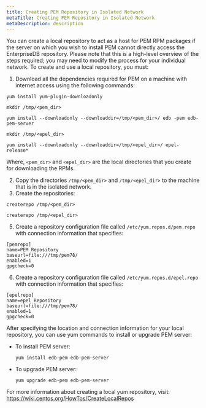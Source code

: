 ```yaml
---
title: Creating PEM Repository in Isolated Network
metaTitle: Creating PEM Repository in Isolated Network
metaDescription: description
---
```


You can create a local repository to act as a host for PEM RPM packages
if the server on which you wish to install PEM cannot directly access
the EnterpriseDB repository. Please note that this is a high-level
overview of the steps required; you may need to modify the process for
your individual network. To create and use a local repository, you must:

1.  Download all the dependencies required for PEM on a machine with
    internet access using the following commands:

<!-- end list -->

``` text
yum install yum-plugin-downloadonly

mkdir /tmp/<pem_dir>

yum install --downloadonly --downloaddir=/tmp/<pem_dir>/ edb -pem edb-pem-server

mkdir /tmp/<epel_dir>

yum install --downloadonly --downloaddir=/tmp/<epel_dir>/ epel-release*
```

Where, `<pem_dir>` and `<epel_dir>` are the local directories that you
create for downloading the RPMs.

2.  Copy the directories `/tmp/<pem_dir>` and `/tmp/<epel_dir>` to the
    machine that is in the isolated network.
3.  Create the repositories:

<!-- end list -->

``` text
createrepo /tmp/<pem_dir>

createrepo /tmp/<epel_dir>
```

5.  Create a repository configuration file called
    `/etc/yum.repos.d/pem.repo` with connection information that
    specifies:

<!-- end list -->

``` text
[pemrepo]
name=PEM Repository
baseurl=file:///tmp/pem78/
enabled=1
gpgcheck=0
```

6.  Create a repository configuration file called
    `/etc/yum.repos.d/epel.repo` with connection information that
    specifies:

<!-- end list -->

``` text
[epelrepo]
name=epel Repository
baseurl=file:///tmp/pem78/
enabled=1
gpgcheck=0
```

After specifying the location and connection information for your local
repository, you can use yum commands to install or upgrade PEM server:

  - To install PEM server:
    
    `yum install edb-pem edb-pem-server`

  - To upgrade PEM server:
    
    `yum upgrade edb-pem edb-pem-server`

For more information about creating a local yum repository, visit:
<https://wiki.centos.org/HowTos/CreateLocalRepos>
